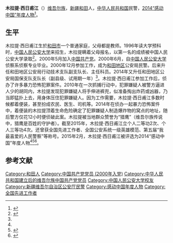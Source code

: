 '''木拉提·西日甫江'''（{{bd|1976年|7月||}}）[[维吾尔族|维吾尔族]]，[[新疆|新疆]][[和田市|和田]]人，[[中华人民共和国|中华人民共和国]]民警，[[感动中国年度人物评选|2014“感动中国”年度人物]]<ref name=htgk>{{Cite web|url =http://www.xjht.gov.cn/xxgk/Showgkinfo.aspx?GovInfoID=35495|title =关于陈冰耘等同志的任职公示|author =|date =2015-07-12|publisher =和田地区政府信息公开|language =|accessdate =|quote =}}{{dead link|date=2018年3月 |bot=InternetArchiveBot |fix-attempted=yes }}</ref>。

==生平==
木拉提·西日甫江生於[[和田市|和田市]]一个普通家庭，父母都是教师。1996年读大学预科时，[[中国人民公安大学|中国人民公安大学]]来招生，木拉提瞒着父母报名，以第一名的成绩被中国人民公安大学录取<ref name=zgwm>{{Cite web  |url =http://www.wenming.cn/specials/sxdt/fifthmd/dyzhsjz_27621/hxr/201506/t20150623_2691950.shtml  |title =406 木拉提·西日甫江  |author =  |date =2015-06-23  |publisher =中国文明网  |language =  |accessdate =  |quote =  |archive-date =2015-09-28  |archive-url =https://web.archive.org/web/20150928235351/http://www.wenming.cn/specials/sxdt/fifthmd/dyzhsjz_27621/hxr/201506/t20150623_2691950.shtml  |dead-url =no  }}</ref>。2000年5月加入[[中国共产党|中国共产党]]。2000年6月，自[[中国人民公安大学|中国人民公安大学]]侦察系侦察专业毕业。2000年12月参加工作，成为[[和田地区|和田地区]]公安局民警。后来升任和田地区公安局行动技术支队副支队长、主任科员。2014年又升任和田地区公安局国保支队支队长（副县级、试用期一年）<ref name=htgk/>。木拉提·西日甫江参加工作后，侦办了许多暴力恐怖犯罪案件。2010年在一次抓捕行动中，犯罪嫌疑人被警方逼进人少的胡同内，木拉提发现犯罪嫌疑人将手伸进裤兜，似准备掏出炸药或凶器，乃当即猛扑上去，用身体压住犯罪嫌疑人。因为工作需要，木拉提·西日甫江多数时候都着便装，甚至扮成农民、医生、司机等。2014年在侦办一起暴力恐怖案件中，着便装的木拉提顶着生命危险确定了犯罪嫌疑人制造爆炸物的窝点的地址，随后警方仅花12小时便侦破此案。木拉提被当地群众赞誉为“猎鹰”（维吾尔族传说中，猎鹰是百姓的守护者）。截至2015年，木拉提·西日甫江立个人二等功2次、个人三等功4次。还曾获全国先进工作者、全国公安系统一级英雄模范、第五届“我最喜爱的人民警察”等称号。2015年2月，木拉提·西日甫江被评选为2014“感动中国”年度人物<ref name=zgwm/><ref>{{Cite web |url = http://special.cpd.com.cn/n25081364/n25090274/c25248989/content.html |title = 木拉提·西日甫江：反恐前沿的“大漠猎鹰” |author =  |date = 2014-09-22 |publisher = 中国警察网 |language =  |accessdate =  |quote =  |archive-date = 2019-06-04 |archive-url = https://web.archive.org/web/20190604150748/http://special.cpd.com.cn/n25081364/n25090274/c25248989/content.html |dead-url = no }}</ref><ref>{{Cite web |url = http://news.163.com/15/0228/11/AJHOIKUA00014AEE.html |title = 新疆民警木拉提·西日甫江当选2014“感动中国”人物 |author =  |date = 2015-02-28 |publisher = 网易 |language =  |accessdate =  |quote =  }}{{Dead link|date=2020年1月 |bot=InternetArchiveBot |fix-attempted=yes }}</ref>。

==参考文献==
{{Reflist}}

{{感动中国}}
[[Category:和田人|Category:和田人]]
[[Category:中国共产党党员_(2000年入党)|Category:中国共产党党员 (2000年入党)]]
[[Category:中华人民共和国建立后的维吾尔族中国共产党党员|Category:中华人民共和国建立后的维吾尔族中国共产党党员]]
[[Category:中国人民公安大学校友|Category:中国人民公安大学校友]]
[[Category:新疆维吾尔自治区公安厅民警|Category:新疆维吾尔自治区公安厅民警]]
[[Category:感动中国年度人物|Category:感动中国年度人物]]
[[Category:全国先进工作者|Category:全国先进工作者]]